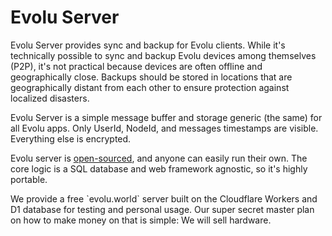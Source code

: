 
# Evolu Server

Evolu Server provides sync and backup for Evolu clients. While it's technically
possible to sync and backup Evolu devices among themselves (P2P), it's not
practical because devices are often offline and geographically close. Backups
should be stored in locations that are geographically distant from each other
to ensure protection against localized disasters.

Evolu Server is a simple message buffer and storage generic (the same) for all
Evolu apps. Only UserId, NodeId, and messages timestamps are visible. Everything
else is encrypted.

Evolu server is [open-sourced](https://github.com/evoluhq/evolu/tree/main/packages/evolu-server),
and anyone can easily run their own. The core logic is a SQL database and
web framework agnostic, so it's highly portable.

<Callout type="info" emoji="ℹ️">
  We provide a free `evolu.world` server built on the Cloudflare Workers and D1
  database for testing and personal usage. Our super secret master plan on how
  to make money on that is simple: We will sell hardware.
</Callout>
